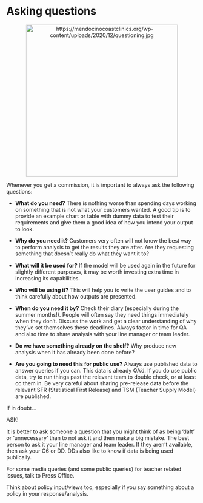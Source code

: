 # Asking questions

<center>

<img src="https://mendocinocoastclinics.org/wp-content/uploads/2020/12/questioning.jpg" title="https://mendocinocoastclinics.org/wp-content/uploads/2020/12/questioning.jpg" alt="https://mendocinocoastclinics.org/wp-content/uploads/2020/12/questioning.jpg" class="image" width="400"/>

</center>

Whenever you get a commission, it is important to always ask the following questions:

* **What do you need?** There is nothing worse than spending days working on something that is not what your customers wanted. A good tip is to provide an example chart or table with dummy data to test their requirements and give them a good idea of how you intend your output to look.

* **Why do you need it?** Customers very often will not know the best way to perform analysis to get the results they are after. Are they requesting something that doesn't really do what they want it to?

* **What will it be used for?** If the model will be used again in the future for slightly different purposes, it may be worth investing extra time in increasing its capabilities.

* **Who will be using it?** This will help you to write the user guides and to think carefully about how outputs are presented.

* **When do you need it by?** Check their diary (especially during the summer months!). People will often say they need things immediately when they don't. Discuss the work and get a clear understanding of why they've set themselves these deadlines. Always factor in time for QA and also time to share analysis with your line manager or team leader.

* **Do we have something already on the shelf?** Why produce new analysis when it has already been done before?

* **Are you going to need this for public use?** Always use published data to answer queries if you can. This data is already QA'd. If you do use public data, try to run things past the relevant team to double check, or at least cc them in. Be very careful about sharing pre-release data before the relevant SFR (Statistical First Release) and TSM (Teacher Supply Model) are published.

If in doubt...

ASK!

It is better to ask someone a question that you might think of as being 'daft' or 'unnecessary' than to not ask it and then make a big mistake. The best person to ask it your line manager and team leader. If they aren't available, then ask your G6 or DD. DDs also like to know if data is being used publically.

For some media queries (and some public queries) for teacher related issues, talk to Press Office.

Think about policy input/views too, especially if you say something about a policy in your response/analysis.